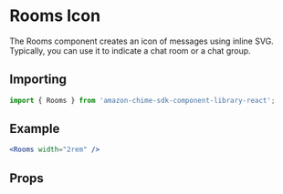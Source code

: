 

# Rooms Icon

The Rooms component creates an icon of messages using inline SVG. Typically, you can use it to indicate a chat room or a chat group.

## Importing

```javascript
import { Rooms } from 'amazon-chime-sdk-component-library-react';
```

## Example

<ThemeProvider theme={lightTheme}>
  <GlobalStyles />
  <Preview>
    <Rooms width="2rem" />
  </Preview>
</ThemeProvider>

```jsx
<Rooms width="2rem" />
```

## Props

<Props of={Rooms} />
